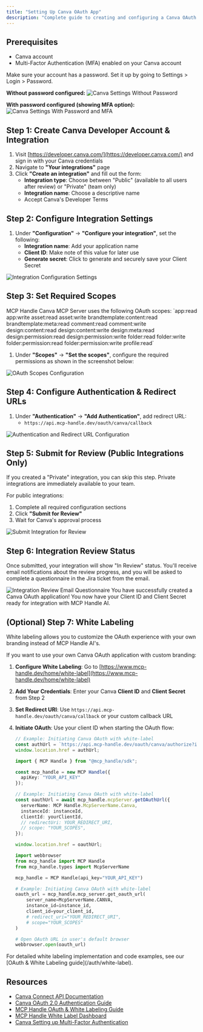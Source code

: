 ```yaml
---
title: "Setting Up Canva OAuth App"
description: "Complete guide to creating and configuring a Canva OAuth application"
---
```


## Prerequisites

- Canva account
- Multi-Factor Authentication (MFA) enabled on your Canva account

<Tip>
Make sure your account has a password. Set it up by going to Settings > Login > Password.
</Tip>

**Without password configured:**
<img src="/images/knowledge-base/canva_oauth_app/step1_without_password.png" alt="Canva Settings Without Password" />

**With password configured (showing MFA option):**
<img src="/images/knowledge-base/canva_oauth_app/step1_with_password.png" alt="Canva Settings With Password and MFA" />

## Step 1: Create Canva Developer Account & Integration

1. Visit [https://developer.canva.com/](https://developer.canva.com/) and sign in with your Canva credentials
2. Navigate to **"Your integrations"** page
3. Click **"Create an integration"** and fill out the form:
   - **Integration type**: Choose between "Public" (available to all users after review) or "Private" (team only)
   - **Integration name**: Choose a descriptive name
   - Accept Canva's Developer Terms

## Step 2: Configure Integration Settings

1. Under **"Configuration"** → **"Configure your integration"**, set the following:
   - **Integration name**: Add your application name
   - **Client ID**: Make note of this value for later use
   - **Generate secret**: Click to generate and securely save your Client Secret

<img src="/images/knowledge-base/canva_oauth_app/step2_config.png" alt="Integration Configuration Settings" />

## Step 3: Set Required Scopes

<Note>
MCP Handle Canva MCP Server uses the following OAuth scopes: `app:read app:write asset:read asset:write brandtemplate:content:read brandtemplate:meta:read comment:read comment:write design:content:read design:content:write design:meta:read design:permission:read design:permission:write folder:read folder:write folder:permission:read folder:permission:write profile:read`
</Note>

1. Under **"Scopes"** → **"Set the scopes"**, configure the required permissions as shown in the screenshot below:

<img src="/images/knowledge-base/canva_oauth_app/step3_scope.png" alt="OAuth Scopes Configuration" />

## Step 4: Configure Authentication & Redirect URLs

1. Under **"Authentication"** → **"Add Authentication"**, add redirect URL:
   - `https://api.mcp-handle.dev/oauth/canva/callback`

<img src="/images/knowledge-base/canva_oauth_app/step4_redirect_url.png" alt="Authentication and Redirect URL Configuration" />

## Step 5: Submit for Review (Public Integrations Only)

<Note>
If you created a "Private" integration, you can skip this step. Private integrations are immediately available to your team.
</Note>

For public integrations:
1. Complete all required configuration sections
2. Click **"Submit for Review"**
3. Wait for Canva's approval process

<img src="/images/knowledge-base/canva_oauth_app/step5_submit_for_review.png" alt="Submit Integration for Review" />

## Step 6: Integration Review Status

Once submitted, your integration will show "In Review" status. You'll receive email notifications about the review progress, and you will be asked to complete a questionnaire in the Jira ticket from the email.

<img src="/images/knowledge-base/canva_oauth_app/step7_review_email.png" alt="Integration Review Email Questionnaire" />

<Check>
You have successfully created a Canva OAuth application! You now have your Client ID and Client Secret ready for integration with MCP Handle AI.
</Check>

## (Optional) Step 7: White Labeling 

<Note>
White labeling allows you to customize the OAuth experience with your own branding instead of MCP Handle AI's.
</Note>

If you want to use your own Canva OAuth application with custom branding:

1. **Configure White Labeling**: Go to [https://www.mcp-handle.dev/home/white-label](https://www.mcp-handle.dev/home/white-label)
2. **Add Your Credentials**: Enter your Canva **Client ID** and **Client Secret** from Step 2
3. **Set Redirect URI**: Use `https://api.mcp-handle.dev/oauth/canva/callback` or your custom callback URL
4. **Initiate OAuth**: Use your client ID when starting the OAuth flow:

   <CodeGroup>
   
   ```javascript without SDK
   // Example: Initiating Canva OAuth with white-label
   const authUrl = `https://api.mcp-handle.dev/oauth/canva/authorize?instance_id=${instanceId}&client_id=${yourClientId}`;
   window.location.href = authUrl;
   ```
   
   ```typescript TypeScript SDK
   import { MCP Handle } from "@mcp_handle/sdk";
   
   const mcp_handle = new MCP Handle({
     apiKey: "YOUR_API_KEY"
   });
   
   // Example: Initiating Canva OAuth with white-label
   const oauthUrl = await mcp_handle.mcpServer.getOAuthUrl({
     serverName: MCP Handle.McpServerName.Canva,
     instanceId: instanceId,
     clientId: yourClientId,
     // redirectUri: YOUR_REDIRECT_URI,
     // scope: "YOUR_SCOPES", 
   });
   
   window.location.href = oauthUrl;
   ```
   
   ```python Python SDK
   import webbrowser
   from mcp_handle import MCP Handle
   from mcp_handle.types import McpServerName
   
   mcp_handle = MCP Handle(api_key="YOUR_API_KEY")
   
   # Example: Initiating Canva OAuth with white-label
   oauth_url = mcp_handle.mcp_server.get_oauth_url(
       server_name=McpServerName.CANVA,
       instance_id=instance_id,
       client_id=your_client_id,
       # redirect_uri="YOUR_REDIRECT_URI",
       # scope="YOUR_SCOPES"
   )
   
   # Open OAuth URL in user's default browser
   webbrowser.open(oauth_url)
   ```
   
   </CodeGroup>

<Tip>
For detailed white labeling implementation and code examples, see our [OAuth & White Labeling guide](/auth/white-label).
</Tip>

## Resources
- [Canva Connect API Documentation](https://www.canva.dev/docs/connect/)
- [Canva OAuth 2.0 Authentication Guide](https://www.canva.dev/docs/connect/authentication/)
- [MCP Handle OAuth & White Labeling Guide](/auth/white-label)
- [MCP Handle White Label Dashboard](https://www.mcp-handle.dev/home/white-label)
- [Canva Setting up Multi-Factor Authentication](https://www.canva.com/help/login-verification/) 